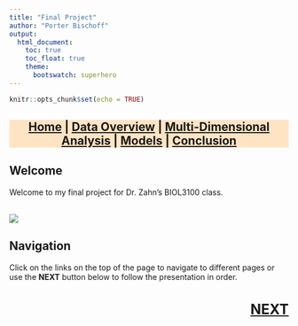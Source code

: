 ```yaml
---
title: "Final Project"
author: "Porter Bischoff"
output:
  html_document:
    toc: true
    toc_float: true
    theme:
      bootswatch: superhero
---
```


```r
knitr::opts_chunk$set(echo = TRUE)
```

<h3 style="background-color:bisque;text-align:center;font-size:150%;">[Home](https://pbischoff3.github.io/Projects/BIOL_3100) | [Data Overview](https://pbischoff3.github.io/Projects/BIOL_3100/data_overview/) | [Multi-Dimensional Analysis](https://pbischoff3.github.io/Projects/BIOL_3100/multi_dimensional_analysis/) | [Models](https://pbischoff3.github.io/Projects/BIOL_3100/models/) | [Conclusion](https://pbischoff3.github.io/Projects/BIOL_3100/Conclusion/)</h3>


## Welcome
Welcome to my final project for Dr. Zahn's BIOL3100 class. 
<br> <br>

![](./R/Images/Home/fireworks.gif)

## Navigation
Click on the links on the top of the page to navigate to different pages or use the **NEXT** button below to follow the presentation in order.

<h3 style="text-align:right;font-size:180%;">[**NEXT**](https://pbischoff3.github.io/data_overview)

